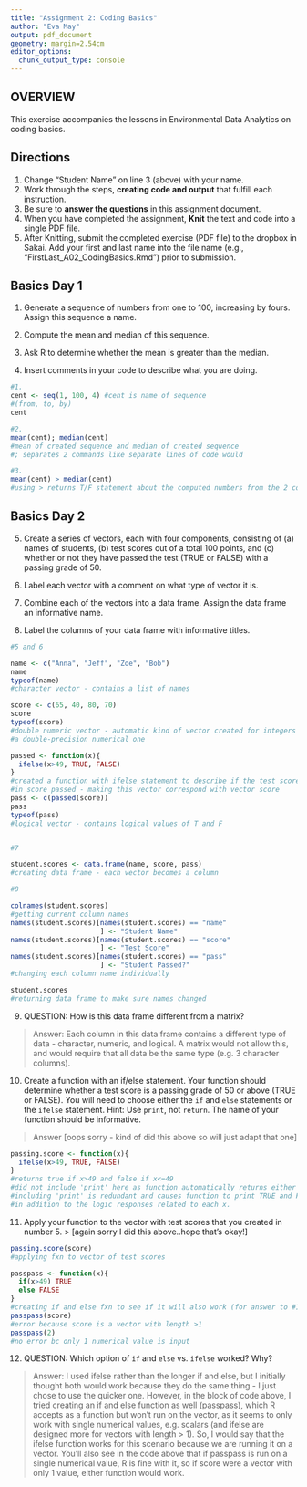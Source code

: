 ```yaml
---
title: "Assignment 2: Coding Basics"
author: "Eva May"
output: pdf_document
geometry: margin=2.54cm
editor_options: 
  chunk_output_type: console
---
```


## OVERVIEW

This exercise accompanies the lessons in Environmental Data Analytics on coding basics. 

## Directions
1. Change "Student Name" on line 3 (above) with your name.
2. Work through the steps, **creating code and output** that fulfill each instruction.
3. Be sure to **answer the questions** in this assignment document.
4. When you have completed the assignment, **Knit** the text and code into a single PDF file.
5. After Knitting, submit the completed exercise (PDF file) to the dropbox in Sakai. Add your first and last name into the file name (e.g., "FirstLast_A02_CodingBasics.Rmd") prior to submission.



## Basics Day 1

1. Generate a sequence of numbers from one to 100, increasing by fours. Assign this sequence a name. 

2. Compute the mean and median of this sequence. 

3. Ask R to determine whether the mean is greater than the median. 

4. Insert comments in your code to describe what you are doing.

```r
#1. 
cent <- seq(1, 100, 4) #cent is name of sequence
#(from, to, by)
cent

#2. 
mean(cent); median(cent)
#mean of created sequence and median of created sequence
#; separates 2 commands like separate lines of code would

#3. 
mean(cent) > median(cent)
#using > returns T/F statement about the computed numbers from the 2 commands

```

## Basics Day 2

5. Create a series of vectors, each with four components, consisting of (a) names of students, (b) test scores out of a total 100 points, and (c) whether or not they have passed the test (TRUE or FALSE) with a passing grade of 50.

6. Label each vector with a comment on what type of vector it is.

7. Combine each of the vectors into a data frame. Assign the data frame an informative name.

8. Label the columns of your data frame with informative titles.

```r
#5 and 6

name <- c("Anna", "Jeff", "Zoe", "Bob")
name
typeof(name)
#character vector - contains a list of names

score <- c(65, 40, 80, 70)
score
typeof(score)
#double numeric vector - automatic kind of vector created for integers is 
#a double-precision numerical one

passed <- function(x){
  ifelse(x>49, TRUE, FALSE)
}
#created a function with ifelse statement to describe if the test scores 
#in score passed - making this vector correspond with vector score
pass <- c(passed(score))
pass
typeof(pass)
#logical vector - contains logical values of T and F


#7

student.scores <- data.frame(name, score, pass)
#creating data frame - each vector becomes a column

#8

colnames(student.scores)
#getting current column names
names(student.scores)[names(student.scores) == "name"
                      ] <- "Student Name"
names(student.scores)[names(student.scores) == "score"
                      ] <- "Test Score"
names(student.scores)[names(student.scores) == "pass"
                      ] <- "Student Passed?"
#changing each column name individually

student.scores
#returning data frame to make sure names changed
```

9. QUESTION: How is this data frame different from a matrix?

> Answer: Each column in this data frame contains a different type of data - character, numeric, and logical. A matrix would not allow this, and would require that all data be the same type (e.g. 3 character columns).

10. Create a function with an if/else statement. Your function should determine whether a test score is a passing grade of 50 or above (TRUE or FALSE). You will need to choose either the `if` and `else` statements or the `ifelse` statement. Hint: Use `print`, not `return`. The name of your function should be informative. 

>Answer [oops sorry - kind of did this above so will just adapt that one]

```r
passing.score <- function(x){
  ifelse(x>49, TRUE, FALSE)
}
#returns true if x>49 and false if x<=49
#did not include 'print' here as function automatically returns either TRUE or FALSE. 
#including 'print' is redundant and causes function to print TRUE and FALSE 
#in addition to the logic responses related to each x. 
```


11. Apply your function to the vector with test scores that you created in number 5. 
> [again sorry I did this above..hope that's okay!]

```r

passing.score(score)
#applying fxn to vector of test scores

passpass <- function(x){
  if(x>49) TRUE
  else FALSE
}
#creating if and else fxn to see if it will also work (for answer to #12)
passpass(score)
#error because score is a vector with length >1
passpass(2)
#no error bc only 1 numerical value is input
```

12. QUESTION: Which option of `if` and `else` vs. `ifelse` worked? Why?

> Answer: I used ifelse rather than the longer if and else, but I initially thought both would work because they do the same thing - I just chose to use the quicker one. However, in the block of code above, I tried creating an if and else function as well (passpass), which R accepts as a function but won't run on the vector, as it seems to only work with single numerical values, e.g. scalars (and ifelse are designed more for vectors with length > 1). So, I would say that the ifelse function works for this scenario because we are running it on a vector. You'll also see in the code above that if passpass is run on a single numerical value, R is fine with it, so if score were a vector with only 1 value, either function would work.
